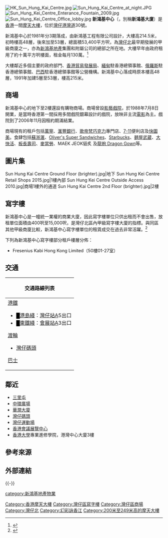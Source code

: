 [[File:HK_Sun_Hung_Kai_Centre.jpg|right]]
[[File:Sun_Hung_Kai_Centre_at_night.JPG|right]]
[[File:Sun_Hung_Kei_Centre_Enterance_Fountain_2009.jpg|right]]
[[File:Sun_Hung_Kei_Centre_Office_lobby.jpg|right]]
'''新鴻基中心'''（{{lang-en|Sun Hung Kai Centre}}，別稱'''新鴻基大廈'''）是[[香港|香港]]一間[[摩天大樓|摩天大樓]]，位於[[灣仔|灣仔]][[港灣道|港灣道]]30號。

新鴻基中心於1981年分3期落成，由新鴻基工程有限公司設計，大樓高214.5米，初時樓高48層，後來加至53層，總面積53,400平方呎，為[[灣仔北|灣仔北]]最早期發展的甲級商廈之一，亦為[[新鴻基地產|新鴻基地產]]集團和附屬公司的總部之所在地。大樓早年由政府租用了約十萬平方呎樓面，租金每月130萬。<ref>{{cite news|title=政府租用商業大廈|url=http://news.tvb.com/programmes/newsfile/5a1ef21de603831f30c22ce7|accessdate=2018-01-22|date=2017-11-29|archive-date=2021-03-23|archive-url=https://web.archive.org/web/20210323005720/https://news.tvb.com/programmes/newsfile/5a1ef21de603831f30c22ce7|dead-url=no}}</ref>

大樓鄰近多個主要的政府部門、[[香港貿易發展局|香港貿易發展局]]、[[緬甸|緬甸]]駐香港總領事館、[[俄羅斯|俄羅斯]]駐香港總領事館、[[巴西|巴西]]駐香港總領事館等公營機構。新鴻基中心落成時原本樓高48層，1991年加建5層至53層，樓高215米。

==商場==
新鴻基中心的地下至2樓還設有購物商場。商場曾設[[影藝戲院|影藝戲院]]，於1988年7月8日開業，是當時香港第一間採用多間戲院銀幕設計的戲院，放映非主流[[電影|電影]]為主。戲院到了2006年11月因租約期滿結業。

商場現有的租戶包括[[萬寧_(零售商)|萬寧]]、[[滙豐銀行|滙豐銀行]]、[[歌帝梵巧克力|歌帝梵巧克力]]專門店、[[7-11|7-11]]便利店及[[快圖美|快圖美]]。食肆包括[[蘇浙滙|蘇浙滙]]、[[Oliver's_Super_Sandwiches|Oliver's Super Sandwiches]]、[[Starbucks|Starbucks]]、[[麺屋武蔵|麺屋武蔵]]、[[大快活|大快活]]、[[板長壽司|板長壽司]]、[[麥當勞|麥當勞]]、MAEK JEOK貊炙 及[[龍袍_Dragon_Gown|龍袍 Dragon Gown]]等。

==圖片集==
<gallery mode=packed heights=130px style="text-align:left">
Sun Hung Kai Centre Ground Floor (brighter).jpg|地下
Sun Hung Kei Centre Retail Shops 2015.jpg|1樓內部
Sun Hung Kei Centre Outside Access 2010.jpg|商場1樓外的通道
Sun Hung Kai Centre 2nd Floor (brighter).jpg|2樓
</gallery>

==寫字樓==
新鴻基中心是一幢統一業權的商業大廈，因此寫字樓單位只供出租而不會出售，放租單位面積由400呎至15,000呎，是灣仔北區內甲級寫字樓大廈的指標。與同區其他甲級商廈比較，新鴻基中心寫字樓單位的租賃成交在過去非常活躍。<ref>{{Cite web|title=Sun Hung Kai Centre 新鴻基中心|url=https://propwiser.com.hk/tc/Building/wan-chai/新鴻基中心/194|accessdate=2021-08-07|author=|date=2020-10-23|format=|website=博思物業网|language=|archive-date=2021-11-02|archive-url=https://web.archive.org/web/20211102005339/https://propwiser.com.hk/tc/Building/wan-chai/%E6%96%B0%E9%B4%BB%E5%9F%BA%E4%B8%AD%E5%BF%83/194|dead-url=no}}</ref>

下列為新鴻基中心寫字樓部分租戶樓層分佈：
*Fresenius Kabi Hong Kong Limited（50樓01-27室）

==交通==
{| class="mw-collapsible mw-collapsed wikitable" style="background:white; margin: 0 auto; width: auto;" 
! 交通路線列表
|-
|
;[[港鐵|港鐵]]
*<font color="{{港島綫色彩}}">█</font>[[港島綫|港島綫]]：[[灣仔站|灣仔站]]A5出口
*<font color="{{東鐵綫色彩}}">█</font>[[東鐵綫|東鐵綫]]：[[會展站|會展站]]A3出口
;[[香港渡輪|渡輪]]
*[[灣仔碼頭|灣仔碼頭]]
;[[香港巴士|巴士]]
{{港島巴士簡單列表|1M|2|2A|2X|8|8P|15B|18|18P|25|25A|40|40M|70|70A|70P|260|720|720A|720P|722|780|780P|788|789|N8|N8P}}
{{過海隧道巴士簡單列表|103|104|115|115P|182|302|307|307A|373|603|603S|619|619P|619X|621|641|673|673P|680X|681|681P|690|690P|905|905A|905P|914|930|930A|936|936A|960|961|978|978A|978B|N182|N307|N373|N619|N691}}
{{大嶼山巴士簡單列表|A11|E11|E11A|E11B|N11|NA11}}
|}

==鄰近==
* [[三里屯_(香港)|三里屯]]
* [[中環廣場_(香港)|中環廣場]]
* [[華潤大廈|華潤大廈]]
* [[灣仔碼頭|灣仔碼頭]]
* [[灣仔運動場|灣仔運動場]]
* [[香港會議展覽中心|香港會議展覽中心]]
* [[香港大學|香港大學]]專業進修學院，港灣中心大廈3樓

==參考來源==
{{reflist}}

==外部連結==
{{commonscat-inline|Sun Hung Kai Centre}}

{{-}}
{{shkp}}

[[Category:香港摩天大樓|Category:香港摩天大樓]]
[[Category:灣仔區寫字樓|Category:灣仔區寫字樓]]
[[Category:灣仔區商場|Category:灣仔區商場]]
[[Category:灣仔北|Category:灣仔北]]
[[Category:幻彩詠香江|Category:幻彩詠香江]]
[[category:新鴻基地產物業|category:新鴻基地產物業]]
[[Category:200米至249米高的摩天大樓|Category:200米至249米高的摩天大樓]]